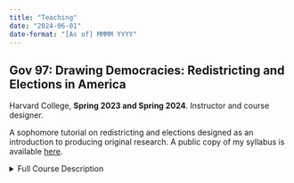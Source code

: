 ```yaml
---
title: "Teaching"
date: "2024-06-01"
date-format: "[As of] MMMM YYYY"
---
```


## Gov 97: Drawing Democracies: Redistricting and Elections in America

Harvard College, **Spring 2023 and Spring 2024**. Instructor and course designer.

A sophomore tutorial on redistricting and elections designed as an introduction to producing original research. A public copy of my syllabus is available [here](files/ctkenny-gov97-syllabus-public.pdf).

<details>
<summary>Full Course Description</summary>
Federal, state, and local governments are often built from geographic districts. In redistricting, the districts are drawn for a decade at a time. Commissions, legislatures, and courts draw those geographic districts for future elections. The process of redistricting can be done in as little as a few days, but the maps define constituencies for the next decade. We will study the fundamental building blocks of American democracy. Congress is entirely dependent on how its districts are drawn. Who wins when lines are the drawn? Do district-based systems empower or weaken minority communities? How do we distinguish between effects on race and party? Should we protect incumbents when there are different benefits to accountability and experience? Is it better to have non-partisan groups draw the lines? At the end of the day, how can we say if a map is good or bad?

In this course, we'll explore the many aspects of how districts are drawn in America and their effects on our many geographic democracies. We'll start by building a baseline understanding of how laws and rules from local, state, and federal entities come together to regulate mapmaking. We'll explore the ways that we can describe maps quantitatively and qualitatively. We'll learn from court decisions and recent research into redistricting. All the while, we will draw maps for local, state, and federal districts to better understand the tradeoffs and the high stakes in mapmaking. As new members of the Government department, we will develop your research skills, with an emphasis on how to measure and think about measuring some of the many, often-fuzzy concepts in political science.

Course readings draw on legal authorities, law review articles, expert reports, and empirical political science to explore the field. With a diverse set of readings it is important to realize that redistricting is partisan in many ways. We will engage with writers (and researchers) from the left and right. Disagreement is encouraged, as it is vital to advancement of knowledge, but we will make all efforts to ensure that disagreement is both substantive and polite.
<details>


## Math Prefresher for Political Scientists

Harvard University, **Summer 2022**. Instructor.

A PhD-level refresher on math (linear algebra, calculus, and probability theory) and introduction to R for incoming graduate students in the Department of Government.

<details>
<summary>Full Course Description</summary>
Math prefresher (or “math camp”) programs in political science invite newly admitted PhD students to graduate school a week or two before their official start date to attend classes on math, statistics, computer science, and related technical material designed specially for them. At Harvard's Department of Government, we have welcomed students to the prefresher since 1995.  No grades are assigned. No individual attendance records are kept. The program is entirely voluntary, but almost all students usually choose to attend the entire program, regardless of background or interests. A faculty advisor organizes and guides the program and senior graduate students serve as instructors.
</details>

## Gov 2001: Quantitative Research Methods I

Harvard University and Harvard Extension School, **Fall 2021**. Teaching Fellow with [Gary King](https://garyking.org).

A first graduate course in political methodology.

<details>
<summary>Full Course Description</summary>
This is a first graduate course in political methodology, the methodological subfield of the discipline of political science, akin to econometrics within economics, psychometrics within psychology, sociological methodology within sociology, biostatistics within public health and medicine, and dozens of others. These methodological subfields are increasingly interconnected across disciplines and are often known together under broader monikers, such as data science, applied statistics, or computational social science. Political science is an unusually diverse discipline, welcoming of an exceptionally broad array of approaches, substantive questions, theories, and scholars. As such, learning political methodology gives you experience with a broader array of specific methods and a focus on deeper, more unifying perspectives even when originating in many other areas.

The goal of political methodology and this course is to give you the tools necessary to do high quality scholarly research. This involves (1) learning statistical inference, using facts you know to learn about facts you don’t know, so that you feel completely comfortable using these methods in your own scholarship. With this knowledge, you will be able to easily digest articles about new methods invented after this class ends, implement the methods, apply them to your data, interpret the results, and explain them to others. You will also learn (2) how to write and publish novel substantive contributions in scholarly journals. This sounds hard, but almost everyone gets there and numerous graduate and undergraduate students in this class in previous years have published revised versions of their class papers in scholarly journals as their first professional publication. Large numbers of class papers have also turned into books, senior theses, dissertations, and conference presentations, and many have won awards and have been reported in the media.
</details>

Received the Certificate of Distinction in Teaching from the [Derek Bok Center for Teaching and Learning](https://bokcenter.harvard.edu/home).